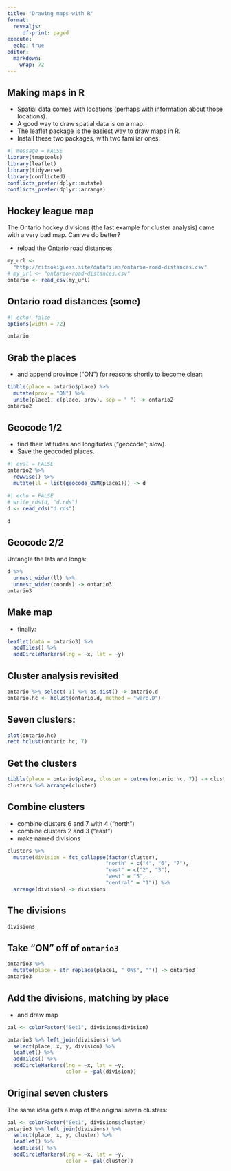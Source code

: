 ```yaml
---
title: "Drawing maps with R"
format: 
  revealjs:
     df-print: paged
execute:
  echo: true
editor: 
  markdown: 
    wrap: 72
---
```



## Making maps in R

- Spatial data comes with locations (perhaps with information about those locations).
- A good way to draw spatial data is on a map.
- The leaflet package is the easiest way to draw maps in R.
- Install these two packages, with two familiar ones:

\small
```r
#| message = FALSE
library(tmaptools)
library(leaflet)
library(tidyverse)
library(conflicted)
conflicts_prefer(dplyr::mutate)
conflicts_prefer(dplyr::arrange)
```
\normalsize

## Hockey league map

The Ontario hockey divisions (the last example for cluster analysis) came with a very bad map. Can we do better?

- reload the Ontario road distances

\small
```r
my_url <-
  "http://ritsokiguess.site/datafiles/ontario-road-distances.csv"
# my_url <- "ontario-road-distances.csv"
ontario <- read_csv(my_url)
```
\normalsize

## Ontario road distances (some)

```r
#| echo: false
options(width = 72)
```


```r
ontario
```


## Grab the places

- and append province ("ON") for reasons shortly to become clear:

\small
```r
tibble(place = ontario$place) %>% 
  mutate(prov = "ON") %>% 
  unite(place1, c(place, prov), sep = " ") -> ontario2
ontario2
```
\normalsize

## Geocode 1/2

- find their latitudes and longitudes ("geocode"; slow). 
- Save the geocoded places.

```r
#| eval = FALSE
ontario2 %>% 
  rowwise() %>% 
  mutate(ll = list(geocode_OSM(place1))) -> d
```

```r
#| echo = FALSE
# write_rds(d, "d.rds")
d <- read_rds("d.rds")
```

\small
```r
d
```
\normalsize

## Geocode 2/2

Untangle the lats and longs:

```r
d %>% 
  unnest_wider(ll) %>% 
  unnest_wider(coords) -> ontario3
ontario3
```

## Make map

- finally:


```r
leaflet(data = ontario3) %>% 
  addTiles() %>% 
  addCircleMarkers(lng = ~x, lat = ~y) 
```
 



## Cluster analysis revisited

```r
ontario %>% select(-1) %>% as.dist() -> ontario.d
ontario.hc <- hclust(ontario.d, method = "ward.D")
```

## Seven clusters:

```r
plot(ontario.hc)
rect.hclust(ontario.hc, 7)
```

## Get the clusters

\footnotesize
```r
tibble(place = ontario$place, cluster = cutree(ontario.hc, 7)) -> clusters
clusters %>% arrange(cluster)
```

\normalsize

## Combine clusters

- combine clusters 6 and 7 with 4 ("north")
- combine clusters 2 and 3 ("east")
- make named divisions

```r
clusters %>% 
  mutate(division = fct_collapse(factor(cluster),
                                "north" = c("4", "6", "7"),
                                "east" = c("2", "3"),
                                "west" = "5",
                                "central" = "1")) %>% 
  arrange(division) -> divisions
```

## The divisions

```r
divisions
```

## Take "ON" off of `ontario3`

\footnotesize
```r
ontario3 %>% 
  mutate(place = str_replace(place1, " ON$", "")) -> ontario3
ontario3
```
\normalsize

## Add the divisions, matching by place

- and draw map

```r
pal <- colorFactor("Set1", divisions$division)

ontario3 %>% left_join(divisions) %>% 
  select(place, x, y, division) %>% 
  leaflet() %>% 
  addTiles() %>% 
  addCircleMarkers(lng = ~x, lat = ~y, 
                   color = ~pal(division)) 
```


## Original seven clusters

The same idea gets a map of the original seven clusters:

```r
pal <- colorFactor("Set1", divisions$cluster)
ontario3 %>% left_join(divisions) %>% 
  select(place, x, y, cluster) %>% 
  leaflet() %>% 
  addTiles() %>% 
  addCircleMarkers(lng = ~x, lat = ~y, 
                   color = ~pal(cluster))
```
